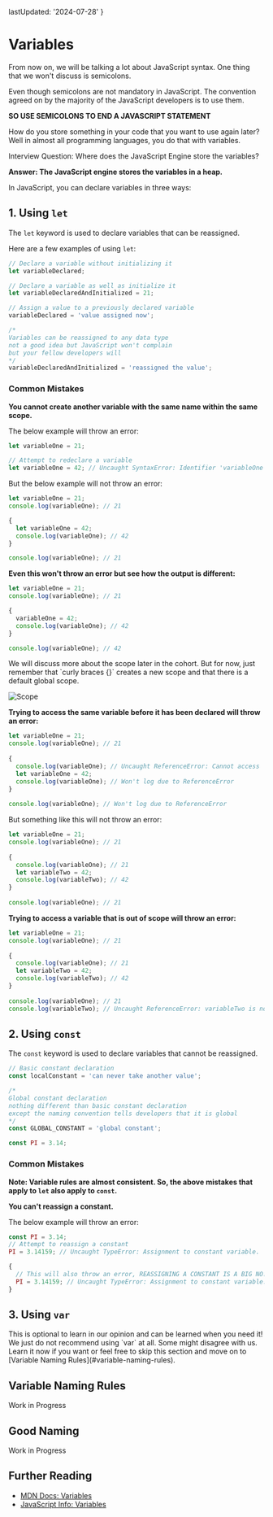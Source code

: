 
  lastUpdated: '2024-07-28'
}

# Variables

<Callout type='error'>
From now on, we will be talking a lot about JavaScript syntax. One thing that we won't discuss is semicolons. 

Even though semicolons are not mandatory in JavaScript. The convention agreed on by the majority of the JavaScript developers is to use them. 

**SO USE SEMICOLONS TO END A JAVASCRIPT STATEMENT**
</Callout>

How do you store something in your code that you want to use again later? Well in almost all programming languages, you do that with variables.

<Callout>
Interview Question: Where does the JavaScript Engine store the variables?

**Answer: The JavaScript engine stores the variables in a heap.**
</Callout>

In JavaScript, you can declare variables in three ways:

## 1. Using `let`

The `let` keyword is used to declare variables that can be reassigned.

Here are a few examples of using `let`:

```js
// Declare a variable without initializing it
let variableDeclared;

// Declare a variable as well as initialize it
let variableDeclaredAndInitialized = 21;

// Assign a value to a previously declared variable
variableDeclared = 'value assigned now';

/*
Variables can be reassigned to any data type
not a good idea but JavaScript won't complain
but your fellow developers will
*/ 
variableDeclaredAndInitialized = 'reassigned the value';
```

### Common Mistakes

**You cannot create another variable with the same name within the same scope.**

The below example will throw an error:

```js
let variableOne = 21;

// Attempt to redeclare a variable
let variableOne = 42; // Uncaught SyntaxError: Identifier 'variableOne' has already been declared
```

But the below example will not throw an error:

```js
let variableOne = 21;
console.log(variableOne); // 21

{
  let variableOne = 42;
  console.log(variableOne); // 42
}

console.log(variableOne); // 21
```

**Even this won't throw an error but see how the output is different:**

```js
let variableOne = 21;
console.log(variableOne); // 21

{
  variableOne = 42;
  console.log(variableOne); // 42
}

console.log(variableOne); // 42
```

<Callout type="warning">
We will discuss more about the scope later in the cohort. But for now, just remember that `curly braces {}` creates a new scope and that there is a default global scope.

![Scope](./assets/scope.webp)
</Callout>

**Trying to access the same variable before it has been declared will throw an error:**

```js
let variableOne = 21;
console.log(variableOne); // 21
 
{
  console.log(variableOne); // Uncaught ReferenceError: Cannot access 'variableOne' before initialization
  let variableOne = 42;
  console.log(variableOne); // Won't log due to ReferenceError
}
 
console.log(variableOne); // Won't log due to ReferenceError
```

But something like this will not throw an error:

```js
let variableOne = 21;
console.log(variableOne); // 21
 
{
  console.log(variableOne); // 21
  let variableTwo = 42;
  console.log(variableTwo); // 42
}
 
console.log(variableOne); // 21
```

**Trying to access a variable that is out of scope will throw an error:**

```js
let variableOne = 21;
console.log(variableOne); // 21
 
{
  console.log(variableOne); // 21
  let variableTwo = 42;
  console.log(variableTwo); // 42
}
 
console.log(variableOne); // 21
console.log(variableTwo); // Uncaught ReferenceError: variableTwo is not defined
```

## 2. Using `const`

The `const` keyword is used to declare variables that cannot be reassigned.

```js
// Basic constant declaration
const localConstant = 'can never take another value';

/*
Global constant declaration 
nothing different than basic constant declaration
except the naming convention tells developers that it is global
*/
const GLOBAL_CONSTANT = 'global constant';

const PI = 3.14;
```

### Common Mistakes

**Note: Variable rules are almost consistent. So, the above mistakes that apply to `let` also apply to `const`.**

**You can't reassign a constant.**

The below example will throw an error:

```js
const PI = 3.14;
// Attempt to reassign a constant
PI = 3.14159; // Uncaught TypeError: Assignment to constant variable.

{
  // This will also throw an error, REASSIGNING A CONSTANT IS A BIG NO!
  PI = 3.14159; // Uncaught TypeError: Assignment to constant variable.
}
```

## 3. Using `var`

<Callout type='error'>
This is optional to learn in our opinion and can be learned when you need it! We just do not recommend using `var` at all. Some might disagree with us. Learn it now if you want or feel free to skip this section and move on to [Variable Naming Rules](#variable-naming-rules).
</Callout>

## Variable Naming Rules

Work in Progress

## Good Naming

Work in Progress

## Further Reading

- [MDN Docs: Variables](https://developer.mozilla.org/en-US/docs/Learn/JavaScript/First_steps/Variables)
- [JavaScript Info: Variables](https://javascript.info/variables)